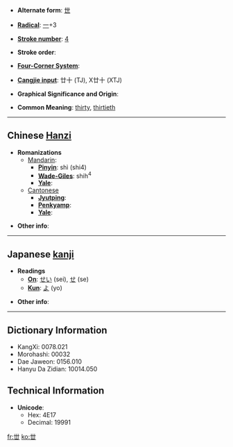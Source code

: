* '''Alternate form''': [[世]]

* '''[[Wiktionary:Chinese radical index| Radical]]''': [[Wiktionary:Chinese radical index 一|一]]+3

* '''[[Wiktionary:Chinese total strokes index|Stroke number]]''': [[Wiktionary:Chinese total strokes index 4|4]]

* '''Stroke order''': 

* '''[[Wiktionary:Chinese four corner index|Four-Corner System]]''': 

* '''[[Wiktionary:Chinese Cangjie index|Cangjie input]]''': 廿十 (TJ), X廿十 (XTJ)

* '''Graphical Significance and Origin''': 

* '''Common Meaning''': [[thirty]], [[thirtieth]]

----

== Chinese [[Hanzi]] ==

* '''Romanizations'''
** [[Mandarin]]:
*** '''[[Pinyin]]''': shì (shi4)
*** '''[[Wade-Giles]]''': shih<sup>4</sup>
*** '''[[Yale]]''': 
**[[Cantonese]]
***'''[[Jyutping]]''':
***'''[[Penkyamp]]''': 
***'''[[Yale]]''': 

* '''Other info''': 

----

== Japanese [[kanji]] ==

* '''Readings'''
** '''[[On]]''': [[せい]] (sei), [[せ]] (se)
** '''[[Kun]]''': [[よ]] (yo)

* '''Other info''':  

----

== Dictionary Information ==

* KangXi: 0078.021
* Morohashi: 00032
* Dae Jaweon: 0156.010
* Hanyu Da Zidian: 10014.050

== Technical Information ==

* '''Unicode''':
** Hex: 4E17
** Decimal: 19991

[[fr:丗]]
[[ko:丗]]